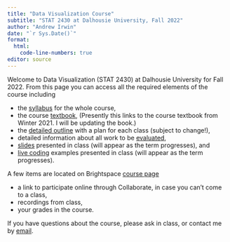 ```yaml
---
title: "Data Visualization Course"
subtitle: "STAT 2430 at Dalhousie University, Fall 2022"
author: "Andrew Irwin"
date: "`r Sys.Date()`"
format: 
  html:
    code-line-numbers: true
editor: source
---
```


Welcome to Data Visualization (STAT 2430) at Dalhousie University for Fall 2022. From this page you can access all the required elements of the course including

* the [syllabus](001-syllabus.qmd) for the whole course,
* the course [textbook](https://andrewirwin.github.io/data-visualization/), (Presently this links to the course textbook from Winter 2021. I will be updating the book.)
* the [detailed outline](002-detailed-outline.qmd) with a plan for each class (subject to change!),
* detailed information about all work to be [evaluated](004-evaluation.qmd), 
* [slides](slides) presented in class (will appear as the term progresses), and
* [live coding](live-coding) examples presented in class (will appear as the term progresses).

A few items are located on Brightspace [course page](https://dal.brightspace.com/d2l/home/232100)

* a link to participate online through Collaborate, in case you can't come to a class,
* recordings from class,
* your grades in the course.

If you have questions about the course, please ask in class, or contact me by [email](mailto:a.irwin@dal.ca).

